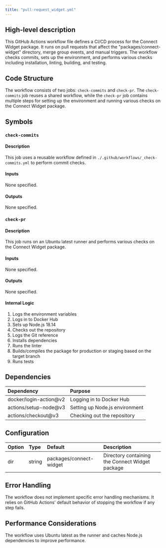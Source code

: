 ```yaml
---
title: "pull-request_widget.yml"
---
```


## High-level description
This GitHub Actions workflow file defines a CI/CD process for the Connect Widget package. It runs on pull requests that affect the "packages/connect-widget" directory, merge group events, and manual triggers. The workflow checks commits, sets up the environment, and performs various checks including installation, linting, building, and testing.

## Code Structure
The workflow consists of two jobs: `check-commits` and `check-pr`. The `check-commits` job reuses a shared workflow, while the `check-pr` job contains multiple steps for setting up the environment and running various checks on the Connect Widget package.

## Symbols

### `check-commits`
#### Description
This job uses a reusable workflow defined in `./.github/workflows/_check-commits.yml` to perform commit checks.

#### Inputs
None specified.

#### Outputs
None specified.

### `check-pr`
#### Description
This job runs on an Ubuntu latest runner and performs various checks on the Connect Widget package.

#### Inputs
None specified.

#### Outputs
None specified.

#### Internal Logic
1. Logs the environment variables
2. Logs in to Docker Hub
3. Sets up Node.js 18.14
4. Checks out the repository
5. Logs the Git reference
6. Installs dependencies
7. Runs the linter
8. Builds/compiles the package for production or staging based on the target branch
9. Runs tests

## Dependencies
| Dependency | Purpose |
|:-----------|:--------|
| docker/login-action@v2 | Logging in to Docker Hub |
| actions/setup-node@v3 | Setting up Node.js environment |
| actions/checkout@v3 | Checking out the repository |

## Configuration
| Option | Type | Default | Description |
|:-------|:-----|:--------|:------------|
| dir | string | packages/connect-widget | Directory containing the Connect Widget package |

## Error Handling
The workflow does not implement specific error handling mechanisms. It relies on GitHub Actions' default behavior of stopping the workflow if any step fails.

## Performance Considerations
The workflow uses Ubuntu latest as the runner and caches Node.js dependencies to improve performance.